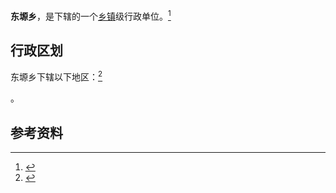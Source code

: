 {{中国乡级行政区|62/29/26/202/000}}

'''东塬乡'''，是{{PRC admin/fullname|62/29/26/202/000|3}}下辖的一个[[乡镇|乡镇]]级行政单位。<ref>{{PRC admin/ref sgc|{{PRC admin/parent|62/29/26/202/000}}}}</ref>

== 行政区划 ==

东塬乡下辖以下地区：<ref>{{PRC admin/ref sgc|62/29/26/202/000}}</ref>

{{PRC admin/children|62/29/26/202/000}}。

== 参考资料 ==

{{reflist}}

{{行政区划小作品}}
{{PRC admin/navcat|62/29/26/202/000}}